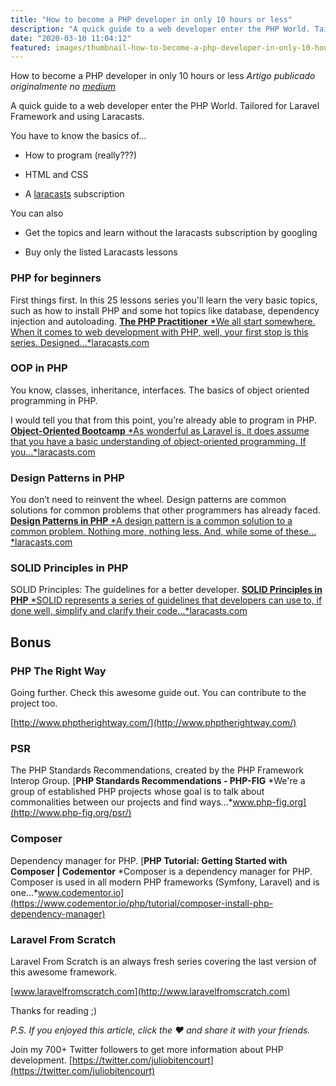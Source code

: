 ```yaml
---
title: "How to become a PHP developer in only 10 hours or less"
description: "A quick guide to a web developer enter the PHP World. Tailored for Laravel Framework and using Laracasts."
date: "2020-03-10 11:04:12"
featured: images/thumbnail-how-to-become-a-php-developer-in-only-10-hours-or-less.png
---
```


How to become a PHP developer in only 10 hours or less
_Artigo publicado originalmente no [medium](https://medium.com/@juliobitencourt/how-to-become-a-php-developer-in-only-10-hours-or-less-cd1a7680bf00)_

A quick guide to a web developer enter the PHP World. Tailored for Laravel Framework and using Laracasts.

You have to know the basics of…

* How to program (really???)

* HTML and CSS

* A [laracasts](http://laracasts.com) subscription

You can also

* Get the topics and learn without the laracasts subscription by googling

* Buy only the listed Laracasts lessons

### PHP for beginners

First things first. In this 25 lessons series you'll learn the very basic topics, such as how to install PHP and some hot topics like database, dependency injection and autoloading.
[**The PHP Practitioner**
*We all start somewhere. When it comes to web development with PHP, well, your first stop is this series. Designed…*laracasts.com](https://laracasts.com/series/php-for-beginners)

### OOP in PHP

You know, classes, inheritance, interfaces. The basics of object oriented programming in PHP.

I would tell you that from this point, you’re already able to program in PHP.
[**Object-Oriented Bootcamp**
*As wonderful as Laravel is, it does assume that you have a basic understanding of object-oriented programming. If you…*laracasts.com](https://laracasts.com/series/object-oriented-bootcamp-in-php)

### Design Patterns in PHP

You don’t need to reinvent the wheel. Design patterns are common solutions for common problems that other programmers has already faced.
[**Design Patterns in PHP**
*A design pattern is a common solution to a common problem. Nothing more, nothing less. And, while some of these…*laracasts.com](https://laracasts.com/series/design-patterns-in-php)

### SOLID Principles in PHP

SOLID Principles: The guidelines for a better developer.
[**SOLID Principles in PHP**
*SOLID represents a series of guidelines that developers can use to, if done well, simplify and clarify their code…*laracasts.com](https://laracasts.com/series/solid-principles-in-php)

## Bonus

### PHP The Right Way

Going further. Check this awesome guide out. You can contribute to the project too.

[http://www.phptherightway.com/](http://www.phptherightway.com/)

### PSR

The PHP Standards Recommendations, created by the PHP Framework Interop Group.
[**PHP Standards Recommendations - PHP-FIG**
*We're a group of established PHP projects whose goal is to talk about commonalities between our projects and find ways…*www.php-fig.org](http://www.php-fig.org/psr/)

### Composer

Dependency manager for PHP.
[**PHP Tutorial: Getting Started with Composer | Codementor**
*Composer is a dependency manager for PHP. Composer is used in all modern PHP frameworks (Symfony, Laravel) and is one…*www.codementor.io](https://www.codementor.io/php/tutorial/composer-install-php-dependency-manager)

### Laravel From Scratch

Laravel From Scratch is an always fresh series covering the last version of this awesome framework.

[www.laravelfromscratch.com](http://www.laravelfromscratch.com)

Thanks for reading ;)

*P.S. If you enjoyed this article, click the ♥️ and share it with your friends.*

Join my 700+ Twitter followers to get more information about PHP development. [https://twitter.com/juliobitencourt](https://twitter.com/juliobitencourt)
